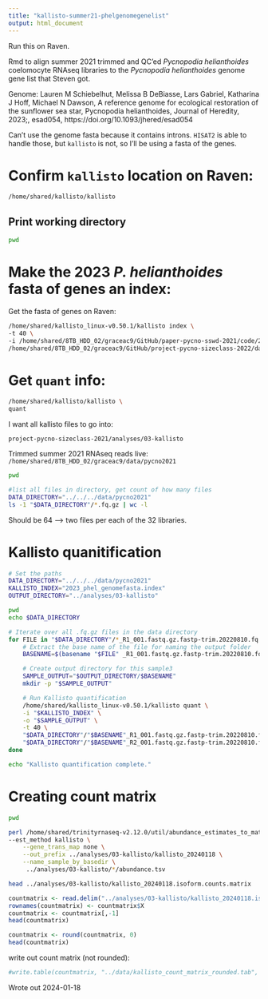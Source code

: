 ```yaml
---
title: "kallisto-summer21-phelgenomegenelist"
output: html_document
---
```

Run this on Raven. 

Rmd to align summer 2021 trimmed and QC'ed _Pycnopodia helianthoides_ coelomocyte RNAseq libraries to the _Pycnopodia helianthoides_ genome gene list that Steven got. 

Genome: Lauren M Schiebelhut, Melissa B DeBiasse, Lars Gabriel, Katharina J Hoff, Michael N Dawson, A reference genome for ecological restoration of the sunflower sea star, Pycnopodia helianthoides, Journal of Heredity, 2023;, esad054, https://doi.org/10.1093/jhered/esad054

Can't use the genome fasta because it contains introns. `HISAT2` is able to handle those, but `kallisto` is not, so I'll be using a fasta of the genes. 

# Confirm `kallisto` location on Raven:
```bash
/home/shared/kallisto/kallisto
```

## Print working directory
```bash
pwd
```

# Make the 2023 *P. helianthoides* fasta of genes an index:
Get the fasta of genes on Raven: 

```bash
/home/shared/kallisto_linux-v0.50.1/kallisto index \
-t 40 \
-i /home/shared/8TB_HDD_02/graceac9/GitHub/paper-pycno-sswd-2021/code/2023_phel_genomefasta.index \
/home/shared/8TB_HDD_02/graceac9/GitHub/project-pycno-sizeclass-2022/data/augustus.hints.codingseq
```

# Get `quant` info:

```bash
/home/shared/kallisto/kallisto \
quant
```

I want all kallisto files to go into: 

`project-pycno-sizeclass-2021/analyses/03-kallisto`

Trimmed summer 2021 RNAseq reads live: `/home/shared/8TB_HDD_02/graceac9/data/pycno2021`

```bash
pwd
```

```bash
#list all files in directory, get count of how many files
DATA_DIRECTORY="../../../data/pycno2021"
ls -1 "$DATA_DIRECTORY"/*.fq.gz | wc -l
```
Should be 64 --> two files per each of the 32 libraries. 

# Kallisto quanitification 
```bash
# Set the paths
DATA_DIRECTORY="../../../data/pycno2021"
KALLISTO_INDEX="2023_phel_genomefasta.index"
OUTPUT_DIRECTORY="../analyses/03-kallisto"

pwd
echo $DATA_DIRECTORY

# Iterate over all .fq.gz files in the data directory
for FILE in "$DATA_DIRECTORY"/*_R1_001.fastq.gz.fastp-trim.20220810.fq.gz; do
    # Extract the base name of the file for naming the output folder
    BASENAME=$(basename "$FILE" _R1_001.fastq.gz.fastp-trim.20220810.fq.gz)

    # Create output directory for this sample3
    SAMPLE_OUTPUT="$OUTPUT_DIRECTORY/$BASENAME"
    mkdir -p "$SAMPLE_OUTPUT"

    # Run Kallisto quantification
    /home/shared/kallisto_linux-v0.50.1/kallisto quant \
    -i "$KALLISTO_INDEX" \
    -o "$SAMPLE_OUTPUT" \
    -t 40 \
    "$DATA_DIRECTORY"/"$BASENAME"_R1_001.fastq.gz.fastp-trim.20220810.fq.gz \
    "$DATA_DIRECTORY"/"$BASENAME"_R2_001.fastq.gz.fastp-trim.20220810.fq.gz
done

echo "Kallisto quantification complete."
```

# Creating count matrix 

```bash
pwd
```

```bash
perl /home/shared/trinityrnaseq-v2.12.0/util/abundance_estimates_to_matrix.pl \
--est_method kallisto \
    --gene_trans_map none \
    --out_prefix ../analyses/03-kallisto/kallisto_20240118 \
    --name_sample_by_basedir \
     ../analyses/03-kallisto/*/abundance.tsv
```

```bash
head ../analyses/03-kallisto/kallisto_20240118.isoform.counts.matrix
```

```r
countmatrix <- read.delim("../analyses/03-kallisto/kallisto_20240118.isoform.counts.matrix", header = TRUE, sep = '\t')
rownames(countmatrix) <- countmatrix$X
countmatrix <- countmatrix[,-1]
head(countmatrix)
```

```r
countmatrix <- round(countmatrix, 0)
head(countmatrix)
```

write out count matrix (not rounded):
```r
#write.table(countmatrix, "../data/kallisto_count_matrix_rounded.tab", quote = FALSE, sep = '\t')

````
Wrote out 2024-01-18


